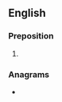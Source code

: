 {{also|Appendix:Variations of "aka"}}
==English==

===Preposition===
{{head|en|preposition}}

# {{alternative spelling of|en|AKA}}

===Anagrams===
* {{anagrams|en|a=aak|aak}}

{{cln|terms spelled with .|three-letter abbreviations}}